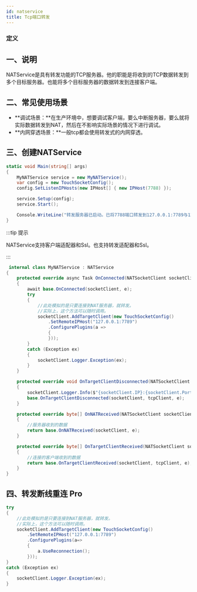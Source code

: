 ```yaml
---
id: natservice
title: Tcp端口转发
---
```


### 定义

<TouchSocketDefinition />


## 一、说明

NATService是具有转发功能的TCP服务器。他的职能是将收到的TCP数据转发到多个目标服务器。也能将多个目标服务器的数据转发到连接客户端。

## 二、常见使用场景

- **调试场景：**在生产环境中，想要调试客户端，要么中断服务器，要么就将实际数据转发到NAT，然后在不影响实际场景的情况下进行调试。
- **内网穿透场景：**一般tcp都会使用转发式的内网穿透。


## 三、创建NATService

```csharp showLineNumbers
static void Main(string[] args)
{
    MyNATService service = new MyNATService();
    var config = new TouchSocketConfig();
    config.SetListenIPHosts(new IPHost[] { new IPHost(7788) });

    service.Setup(config);
    service.Start();

    Console.WriteLine("转发服务器已启动。已将7788端口转发到127.0.0.1:7789与127.0.0.1:7790地址");
}
```

:::tip 提示

NATService支持客户端适配器和Ssl。也支持转发适配器和Ssl。

:::  

```csharp showLineNumbers
 internal class MyNATService : NATService
{
    protected override async Task OnConnected(NATSocketClient socketClient, ConnectedEventArgs e)
    {
        await base.OnConnected(socketClient, e);
        try
        {
            //此处模拟的是只要连接到NAT服务器，就转发。
            //实际上，这个方法可以随时调用。
            socketClient.AddTargetClient(new TouchSocketConfig()
                .SetRemoteIPHost("127.0.0.1:7789")
                .ConfigurePlugins(a =>
                {
                }));
        }
        catch (Exception ex)
        {
            socketClient.Logger.Exception(ex);
        }
    }

    protected override void OnTargetClientDisconnected(NATSocketClient socketClient, ITcpClient tcpClient, DisconnectEventArgs e)
    {
        socketClient.Logger.Info($"{socketClient.IP}:{socketClient.Port}的转发客户端{tcpClient.IP}:{tcpClient.Port}已经断开连接。");
        base.OnTargetClientDisconnected(socketClient, tcpClient, e);
    }

    protected override byte[] OnNATReceived(NATSocketClient socketClient, ReceivedDataEventArgs e)
    {
        //服务器收到的数据
        return base.OnNATReceived(socketClient, e);
    }

    protected override byte[] OnTargetClientReceived(NATSocketClient socketClient, ITcpClient tcpClient, ReceivedDataEventArgs e)
    {
        //连接的客户端收到的数据
        return base.OnTargetClientReceived(socketClient, tcpClient, e);
    }
}
```

## 四、转发断线重连 <Tag>Pro</Tag>

```csharp showLineNumbers
try
{
    //此处模拟的是只要连接到NAT服务器，就转发。
    //实际上，这个方法可以随时调用。
    socketClient.AddTargetClient(new TouchSocketConfig()
        .SetRemoteIPHost("127.0.0.1:7789")
        .ConfigurePlugins(a=> 
        {
            a.UseReconnection();
        }));
}
catch (Exception ex)
{
    socketClient.Logger.Exception(ex);
}
```
